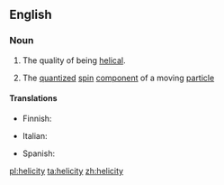 ==English==

===Noun===
{{wikipedia}}
{{en-noun|helicities}}

# The quality of being [[helical]].
# {{label|en|physics}} The [[quantized]] [[spin]] [[component]] of a moving [[particle]]

====Translations====
{{trans-top|quality of being helical}}
* Finnish: {{t+|fi|kierteisyys}}
{{trans-mid}}
{{trans-bottom}}

{{trans-top|physics: quantized spin component}}
* Italian: {{t|it|elicità|f}}
{{trans-mid}}
* Spanish: {{t|es|helicidad|f}}
{{trans-bottom}}

[[pl:helicity]]
[[ta:helicity]]
[[zh:helicity]]